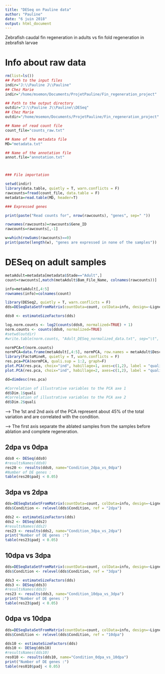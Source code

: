 ```yaml
---
title: "DESeq on Pauline data"
author: "Pauline"
date: "6 juin 2018"
output: html_document
---
```

Zebrafish caudal fin regeneration in adults vs fin fold regeneration in zebrafish larvae

# Info about raw data

```r
rm(list=ls())
## Path to the input files
indir="J:\\Pauline J\\Pauline"
## Chez Marie
indir="/home/msemon/Documents/ProjetPauline/Fin_regeneration_project"

## Path to the output directory
outdir="J:\\Pauline J\\Pauline\\DESeq"
## Chez Marie
outdir="/home/msemon/Documents/ProjetPauline/Fin_regeneration_project"

## Name of read count file
count_file="counts_raw.txt"

## Name of the metadata file
MD="metadata.txt"

## Name of the annotation file
annot.file="annotation.txt"



### File importation

setwd(indir)
library(data.table, quietly = T, warn.conflicts = F)
rawcounts=fread(count_file, data.table = F)
metadata=read.table(MD, header=T)

### Expressed genes

print(paste("Read counts for", nrow(rawcounts), "genes", sep=" "))

rownames(rawcounts)=rawcounts$Gene_ID
rawcounts=rawcounts[,-1]

w=which(rowSums(rawcounts)==0)
print(paste(length(w), "genes are expressed in none of the samples"))

```

# DESeq on adult samples

```r
metaAdult=metadata[metadata$Stade=="Adult",]
count=rawcounts[,match(metaAdult$Bam_File_Name, colnames(rawcounts))]

info=metaAdult[,4:5]
rownames(info)=colnames(count) 

library(DESeq2, quietly = T, warn.conflicts = F)
dds=DESeqDataSetFromMatrix(countData=count, colData=info, design=~Lignes+Condition)

dds0 <- estimateSizeFactors(dds)

log.norm.counts <- log2(counts(dds0, normalized=TRUE) + 1)
norm.counts <- counts(dds0, normalized=TRUE)
#setwd(outdir)
#write.table(norm.counts, "Adult_DESeq_normalized_data.txt", sep="\t", quote=F, dec=",")

normPCA=t(norm.counts)
normPCA=data.frame(metaAdult[,4:5], normPCA, row.names = metaAdult$Description)
library(FactoMineR, quietly = T, warn.conflicts = F)
res.pca=PCA(normPCA, quali.sup = 1:2, graph=F)
plot.PCA(res.pca, choix="ind", habillage=1, axes=c(1,2), label = "quali")
plot.PCA(res.pca, choix="ind", habillage=2, axes=c(1,2), label = "quali")

dd=dimdesc(res.pca)

#Correlation of illustrative variables to the PCA axe 1
dd$Dim.1$quali
#Correlation of illustrative variables to the PCA axe 2
dd$Dim.2$quali
```

--> The 1st and 2nd axis of the PCA represent about 45% of the total variation and are correlated with the condition.

--> The first axis separate the ablated samples from the samples before ablation and complete regeneration. 

## 2dpa vs 0dpa

```r
dds0 <- DESeq(dds0)
#resultsNames(dds0)
res20 <- results(dds0, name="Condition_2dpa_vs_0dpa")
#Number of DE genes :
table(res20$padj < 0.05)
```

## 3dpa vs 2dpa

```r
dds=DESeqDataSetFromMatrix(countData=count, colData=info, design=~Lignes+Condition)
dds$Condition <- relevel(dds$Condition, ref = "2dpa")

dds2 <- estimateSizeFactors(dds)
dds2 <- DESeq(dds2)
#resultsNames(dds2)
res23 <- results(dds2, name="Condition_3dpa_vs_2dpa")
print("Number of DE genes :")
table(res23$padj < 0.05)
```


## 10dpa vs 3dpa

```r
dds=DESeqDataSetFromMatrix(countData=count, colData=info, design=~Lignes+Condition)
dds$Condition <- relevel(dds$Condition, ref = "3dpa")

dds3 <- estimateSizeFactors(dds)
dds3 <- DESeq(dds3)
#resultsNames(dds3)
res23 <- results(dds3, name="Condition_10dpa_vs_3dpa")
print("Number of DE genes :")
table(res23$padj < 0.05)
```

## 0dpa vs 10dpa

```r
dds=DESeqDataSetFromMatrix(countData=count, colData=info, design=~Lignes+Condition)
dds$Condition <- relevel(dds$Condition, ref = "10dpa")

dds10 <- estimateSizeFactors(dds)
dds10 <- DESeq(dds10)
#resultsNames(dds10)
res010 <- results(dds10, name="Condition_0dpa_vs_10dpa")
print("Number of DE genes :")
table(res010$padj < 0.05)
```